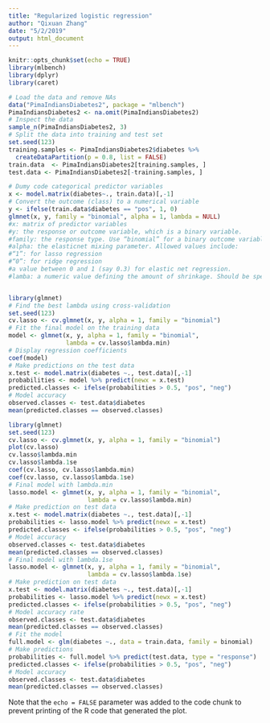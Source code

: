 ```yaml
---
title: "Regularized logistic regression"
author: "Qixuan Zhang"
date: "5/2/2019"
output: html_document
---
```


```r
knitr::opts_chunk$set(echo = TRUE)
library(mlbench)
library(dplyr)
library(caret)
```

```r
# Load the data and remove NAs
data("PimaIndiansDiabetes2", package = "mlbench")
PimaIndiansDiabetes2 <- na.omit(PimaIndiansDiabetes2)
# Inspect the data
sample_n(PimaIndiansDiabetes2, 3)
# Split the data into training and test set
set.seed(123)
training.samples <- PimaIndiansDiabetes2$diabetes %>% 
  createDataPartition(p = 0.8, list = FALSE)
train.data  <- PimaIndiansDiabetes2[training.samples, ]
test.data <- PimaIndiansDiabetes2[-training.samples, ]

# Dumy code categorical predictor variables
x <- model.matrix(diabetes~., train.data)[,-1]
# Convert the outcome (class) to a numerical variable
y <- ifelse(train.data$diabetes == "pos", 1, 0)
glmnet(x, y, family = "binomial", alpha = 1, lambda = NULL)
#x: matrix of predictor variables
#y: the response or outcome variable, which is a binary variable.
#family: the response type. Use “binomial” for a binary outcome variable
#alpha: the elasticnet mixing parameter. Allowed values include:
#“1”: for lasso regression
#“0”: for ridge regression
#a value between 0 and 1 (say 0.3) for elastic net regression.
#lamba: a numeric value defining the amount of shrinkage. Should be specify by analyst.


library(glmnet)
# Find the best lambda using cross-validation
set.seed(123) 
cv.lasso <- cv.glmnet(x, y, alpha = 1, family = "binomial")
# Fit the final model on the training data
model <- glmnet(x, y, alpha = 1, family = "binomial",
                lambda = cv.lasso$lambda.min)
# Display regression coefficients
coef(model)
# Make predictions on the test data
x.test <- model.matrix(diabetes ~., test.data)[,-1]
probabilities <- model %>% predict(newx = x.test)
predicted.classes <- ifelse(probabilities > 0.5, "pos", "neg")
# Model accuracy
observed.classes <- test.data$diabetes
mean(predicted.classes == observed.classes)

library(glmnet)
set.seed(123)
cv.lasso <- cv.glmnet(x, y, alpha = 1, family = "binomial")
plot(cv.lasso)
cv.lasso$lambda.min
cv.lasso$lambda.1se
coef(cv.lasso, cv.lasso$lambda.min)
coef(cv.lasso, cv.lasso$lambda.1se)
# Final model with lambda.min
lasso.model <- glmnet(x, y, alpha = 1, family = "binomial",
                      lambda = cv.lasso$lambda.min)
# Make prediction on test data
x.test <- model.matrix(diabetes ~., test.data)[,-1]
probabilities <- lasso.model %>% predict(newx = x.test)
predicted.classes <- ifelse(probabilities > 0.5, "pos", "neg")
# Model accuracy
observed.classes <- test.data$diabetes
mean(predicted.classes == observed.classes)
# Final model with lambda.1se
lasso.model <- glmnet(x, y, alpha = 1, family = "binomial",
                      lambda = cv.lasso$lambda.1se)
# Make prediction on test data
x.test <- model.matrix(diabetes ~., test.data)[,-1]
probabilities <- lasso.model %>% predict(newx = x.test)
predicted.classes <- ifelse(probabilities > 0.5, "pos", "neg")
# Model accuracy rate
observed.classes <- test.data$diabetes
mean(predicted.classes == observed.classes)
# Fit the model
full.model <- glm(diabetes ~., data = train.data, family = binomial)
# Make predictions
probabilities <- full.model %>% predict(test.data, type = "response")
predicted.classes <- ifelse(probabilities > 0.5, "pos", "neg")
# Model accuracy
observed.classes <- test.data$diabetes
mean(predicted.classes == observed.classes)

```

Note that the `echo = FALSE` parameter was added to the code chunk to prevent printing of the R code that generated the plot.
